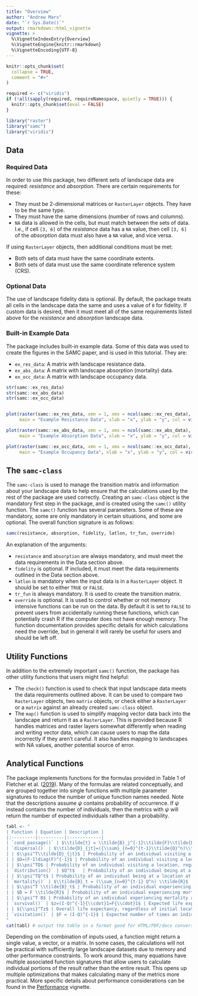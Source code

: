```yaml
---
title: "Overview"
author: "Andrew Marx"
date: "`r Sys.Date()`"
output: rmarkdown::html_vignette
vignette: >
  %\VignetteIndexEntry{Overview}
  %\VignetteEngine{knitr::rmarkdown}
  %\VignetteEncoding{UTF-8}
---
```


```r
knitr::opts_chunk$set(
  collapse = TRUE,
  comment = "#>"
)

required <- c("viridis")
if (!all(sapply(required, requireNamespace, quietly = TRUE))) {
  knitr::opts_chunk$set(eval = FALSE)
}

library("raster")
library("samc")
library("viridis")
```

## Data

### Required Data

In order to use this package, two different sets of landscape data are required: *resistance* and *absorption*. There are certain requirements for these:

* They must be 2-dimensional matrices or `RasterLayer` objects. They have to be the same type.
* They must have the same dimensions (number of rows and columns).
* `NA` data is allowed in the cells, but must match between the sets of data. I.e., if cell `[3, 6]` of the *resistance* data has a `NA` value, then cell `[3, 6]` of the *absorption* data must also have a `NA` value, and vice versa.

If using `RasterLayer` objects, then additional conditions must be met:

* Both sets of data must have the same coordinate extents.
* Both sets of data must use the same coordinate reference system (CRS).


### Optional Data

The use of landscape fidelity data is optional. By default, the package treats all cells in the landscape data the same and uses a value of `0` for fidelity. If custom data is desired, then it must meet all of the same requirements listed above for the *resistance* and *absorption* landscape data.


### Built-in Example Data

The package includes built-in example data. Some of this data was used to create the figures in the SAMC paper, and is used in this tutorial. They are:

* `ex_res_data`: A matrix with landscape resistance data.
* `ex_abs_data`: A matrix with landscape absorption (mortality) data.
* `ex_occ_data`: A matrix with landscape occupancy data.

```r
str(samc::ex_res_data)
str(samc::ex_abs_data)
str(samc::ex_occ_data)


plot(raster(samc::ex_res_data, xmn = 1, xmx = ncol(samc::ex_res_data), ymn = 1, ymx = nrow(samc::ex_res_data)),
     main = "Example Resistance Data", xlab = "x", ylab = "y", col = viridis(256))

plot(raster(samc::ex_abs_data, xmn = 1, xmx = ncol(samc::ex_abs_data), ymn = 1, ymx = nrow(samc::ex_abs_data)),
     main = "Example Absorption Data", xlab = "x", ylab = "y", col = viridis(256))

plot(raster(samc::ex_occ_data, xmn = 1, xmx = ncol(samc::ex_occ_data), ymn = 1, ymx = nrow(samc::ex_occ_data)),
     main = "Example Occupancy Data", xlab = "x", ylab = "y", col = viridis(256))
```


## The `samc-class`

The `samc-class` is used to manage the transition matrix and information about your landscape data to help ensure that the calculations used by the rest of the package are used correctly. Creating an `samc-class` object is the mandatory first step in the package, and is created using the `samc()` utility function. The `samc()` function has several parameters. Some of these are mandatory, some are only mandatory in certain situations, and some are optional. The overall function signature is as follows:
```r
samc(resistance, absorption, fidelity, latlon, tr_fun, override)
```

An explanation of the arguments:

* `resistance` and `absorption` are always mandatory, and must meet the data requirements in the Data section above.
* `fidelity` is optional. If included, it must meet the data requirements outlined in the Data section above.
* `latlon` is mandatory when the input data is in a `RasterLayer` object. It should be set to either `TRUE` or `FALSE`.
* `tr_fun` is always mandatory. It is used to create the transition matrix.
* `override` is optional. It is used to control whether or not memory intensive functions can be run on the data. By default it is set to `FALSE` to prevent users from accidentally running these functions, which can potentially crash R if the computer does not have enough memory. The function documentation provides specific details for which calculations need the override, but in general it will rarely be useful for users and should be left off.


## Utility Functions

In addition to the extremely important `samc()` function, the package has other utility functions that users might find helpful:

- The `check()` function is used to check that input landscape data meets the data requirements outlined above. It can be used to compare two `RasterLayer` objects, two `matrix` objects, or check either a `RasterLayer` or a `matrix` against an already created `samc-class` object.
- The `map()` function is used to simplify mapping vector data back into the landscape and return it as a `RasterLayer`. This is provided because R handles matrices and raster layers somewhat differently when reading and writing vector data, which can cause users to map the data incorrectly if they aren't careful. It also handles mapping to landscapes with NA values, another potential source of error.


## Analytical Functions

The package implements functions for the formulas provided in Table 1 of Fletcher et al. ([2019](https://onlinelibrary.wiley.com/doi/full/10.1111/ele.13333)). Many of the formulas are related conceptually, and are grouped together into single functions with multiple parameter signatures to reduce the number of unique function names needed. Note that the descriptions assume $\psi$ contains probability of occurrence. If $\psi$ instead contains the number of individuals, then the metrics with $\psi$ will return the number of expected individuals rather than a probability.

```r
tabl <- "
| Function | Equation | Description |
|:---------|:---------|:------------|
| `cond_passage()` | $\\tilde{t} = \\tilde{B}_j^{-1}\\tilde{F}\\tilde{B}_j{\\cdot}1$ | Mean first conditional passage time |
| `dispersal()` | $\\tilde{D}_{jt}=({\\sum}_{n=0}^{t-1}\\tilde{Q}^n)\\tilde{q}_j$ | Probability of an individual visiting a location, if starting at any other location, before or at time *t* |
| | $\\psi^T\\tilde{D}_{jt}$ | Probability of an individual visiting a location, before or at time *t*, regardless of initial location |
| | $D=(F-I)diag(F)^{-1}$ | Probability of an individual visiting a location |
| | $\\psi^TD$ | Probability of an individual visiting a location, regardless of initial location |
| `distribution()` | $Q^t$   | Probability of an individual being at a location at time *t* |
| | $\\psi^TQ^t$ | Probability of an individual being at a location at time *t*, regardless of initial location |
| `mortality()` | $\\tilde{B}_t = (\\sum_{n=0}^{t-1} Q^n) \\tilde{R}$ | Probability of an individual experiencing mortality at a location before or at time *t* |
| | $\\psi^T \\tilde{B}_t$ | Probability of an individual experiencing mortality at a location, before or at time *t*, regardless of initial location |
| | $B = F \\tilde{R}$ | Probability of an individual experiencing mortality at a location |
| | $\\psi^T B$ | Probability of an individual experiencing mortality at a location, regardless of initial location |
| `survival()` | $z=(I-Q)^{-1}{\\cdot}1=F{\\cdot}1$ | Expected life expectancy of an individual |
| | ${\\psi}^Tz$ | Overall life expectancy, regardless of initial location |
| `visitation()` | $F = (I-Q)^{-1}$ | Expected number of times an individual visits a location |
"
cat(tabl) # output the table in a format good for HTML/PDF/docx conversion
```

Depending on the combination of inputs used, a function might return a single value, a vector, or a matrix. In some cases, the calculations will not be practical with sufficiently large landscape datasets due to memory and other performance constraints. To work around this, many equations have multiple associated function signatures that allow users to calculate individual portions of the result rather than the entire result. This opens up multiple optimizations that makes calculating many of the metrics more practical. More specific details about performance considerations can be found in the [Performance](performance.html) vignette.
